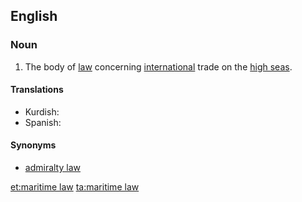 ==English==

===Noun===
{{en-noun|-}}

#The body of [[law]] concerning [[international]] trade on the [[high seas]].

====Translations====
{{trans-top|body of law concerning international trade}}
* Kurdish: {{t|ku|dadweriya deryayî |sc=ku-Arab}}
*Spanish: {{t-|es|derecho marítimo|m}}
{{trans-mid}}
{{trans-bottom}}

====Synonyms====
*[[admiralty law]]

[[et:maritime law]]
[[ta:maritime law]]